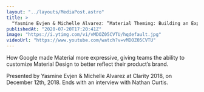 ```yaml
---
layout: "../layouts/MediaPost.astro"
title: >
  "Yasmine Evjen & Michelle Alvarez: ”Material Theming: Building an Expressive Design …” — Clarity 2018"
publishedAt: "2020-07-20T17:20:41Z"
image: "https://i.ytimg.com/vi/vMDOZ05CVTU/hqdefault.jpg"
videoUrl: "https://www.youtube.com/watch?v=vMDOZ05CVTU"
---
```


How Google made Material more expressive, giving teams the ability to customize Material Design to better reflect their product’s brand.

Presented by Yasmine Evjen & Michelle Alvarez at Clarity 2018, on December 12th, 2018. Ends with an interview with Nathan Curtis.
